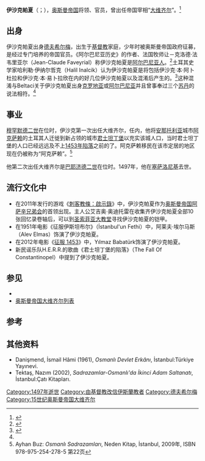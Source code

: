 {{Infobox Officeholder
| honorific-prefix    =
| name                = 伊沙克
| honorific-suffix    = [[帕夏|帕夏]]
| image               =
| caption             =
| office1             = [[奥斯曼帝国|奥斯曼帝国]][[奥斯曼帝国大维齐尔|大維齊爾]]
| term_start1         = 1469年
| term_end1           = 1472年
| monarch1            = [[穆罕默德二世_(奥斯曼帝国)|穆罕默德二世]]
| predecessor1        = [[卢姆·穆罕默德帕夏|卢姆·穆罕默德帕夏]]
| successor1          = [[韦利·马哈茂德帕夏|韦利·马哈茂德帕夏]]
| office2             =
| term_start2         = 1481年
| term_end2           = 1482年
| monarch2            = [[巴耶济德二世|巴耶济德二世]]
| predecessor2        = [[卡拉曼勒·穆罕默德帕夏|卡拉曼勒·穆罕默德帕夏]]
| successor2          = [[科贾·达武德帕夏|科贾·达武德帕夏]]
| office3             =
| term_start3         =
| term_end3           =
| monarch3            =
| predecessor3        =
| successor3          =
| office4             =
| term_start4         =
| term_end4           =
| monarch4            =
| predecessor4        =
| successor4          =
| succeeding          =
| birth_date          =
| birth_place         =
| death_date          = 1497年
| death_place         = [[奥斯曼帝国|奥斯曼帝国]][[塞萨洛尼基|塞萨洛尼基]]
| nationality         = [[奥斯曼帝国|奥斯曼帝国]]
| blank1              =
| data1               =
| party               =
| spouse              = 塔均妮莎·苏丹哈敦<br/>{{le|哈蒂杰·哈莉梅哈敦|Hatice Halime Hatun}}
| relations           =
| children            =
| residence           =
| alma_mater          =
| occupation          =
| profession          =
| religion            =
| signature           =
| website             =
| footnotes           =
<!--Military service-->
| allegiance          = {{flag|Ottoman Empire|1453}}
| branch              = 
| serviceyears        = 
| rank                = 
| unit                = 
| commands            = 
| battles             = 
| awards              = 
}}
{{noteTA
|1=zh-cn:刺客信条：启示录; zh-tw:刺客教條：啟示錄;
}}
'''伊沙克帕夏'''（{{Lang-tr|İshak Paşa}}；{{bd|||1497年|}}），[[奥斯曼帝国|奥斯曼帝国]]将领、官员，曾出任帝国宰相“[[奥斯曼帝国大维齐尔|大维齐尔]]”。<ref name="Evg Radushev">{{Cite book|last = Radushev|first = Evg|page = 第228页|title = ''Inventory of Ottoman Turkish documents about Waqf preserved in the Oriental Department at the St. St. Cyril and Methodius National Library''|publisher = Sv. sv. Kiril i Metodiĭ|location = |year = 2003年|language = |isbn = }}</ref>

== 出身 ==
伊沙克帕夏出身[[德夫希尔梅|德夫希尔梅]]，出生于[[基督教|基督教]]家庭，少年时被奥斯曼帝国政府征募，是经过专门培养的帝国官员。《阿尔巴尼亚历史》的作者、法国牧师让－克洛德·法韦里亚尔（Jean-Claude Faveyrial）称伊沙克帕夏是[[阿尔巴尼亚人|阿尔巴尼亚人]]。<ref name="Jean-Claude Faveyrial">{{cite book | last=Faveyrial | first=Jean-Claude | page=第215页 | title= ''Histoire de l'Albanie'' | location= archives of the House of the Lazarite Missionaries in Paris| year=1888年 | language=法语 | isbn=}}{{cite web |url=http://www.albanianhistory.net/pdf/FaveyrialHistoireAlbanie.pdf |title=存档副本 |accessdate=2010-10-12 |deadurl=yes |archiveurl=https://web.archive.org/web/20141223182000/http://www.albanianhistory.net/pdf/FaveyrialHistoireAlbanie.pdf |archivedate=2014-12-23 }}</ref>土耳其史学家哈利勒·伊纳尔哲克（Halil Inalcik）认为伊沙克帕夏是将包括伊沙克·本·阿卜杜拉和伊沙克·本·易卜拉欣在内的好几位伊沙克帕夏以及{{le|伊沙克贝伊|Ishak Bey}}混淆后产生的。<ref name="Stavrides2001">{{cite book|author=Théoharis Stavrides|title=''The Sultan of Vezirs: The Life and Times of the Ottoman Grand Vezir Mahmud Pasha Angelović (1453-1474)''|url=http://books.google.com/books?id=ptXG0uA70lAC&pg=PA64|accessdate=24 September 2013|year=2001年|publisher=BRILL|isbn=978-90-04-12106-5|page=第64页|quote=There is considerable confusion regarding Ishak Pasha [...] Ishak Pasha was of Greek or Croatian origins”|archive-date=2016-12-21|archive-url=https://web.archive.org/web/20161221075932/https://books.google.com/books?id=ptXG0uA70lAC&pg=PA64|dead-url=no}}</ref>这种混淆与Beltaci关于伊沙克帕夏出身[[克罗地亚|克罗地亚]]或[[阿尔巴尼亚|阿尔巴尼亚]]并且曾事奉过三个[[奥斯曼帝国苏丹|苏丹]]的说法相符。<ref name="Stavrides2001"/>

== 事业 ==
[[穆罕默德二世_(奥斯曼帝国)|穆罕默德二世]]在位时，伊沙克第一次出任大维齐尔，任内，他将[[安那托利亞|安那托利亚]]城市[[阿克萨赖|阿克萨赖]]的土耳其人迁徙到新占领的城市[[君士坦丁堡|君士坦丁堡]]以充实该城人口，当时君士坦丁堡的人口已经远远及不上[[君士坦丁堡的陷落|1453年陷落]]之前的了。阿克萨赖移民在该市定居的地区现在仍被称为“阿克萨赖”。<ref>Ayhan Buz: ''Osmanlı Sadrazamları'', Neden Kitap, İstanbul, 2009年, ISBN 978-975-254-278-5 第22页</ref>

他第二次出任大维齐尔是[[巴耶济德二世|巴耶济德二世]]在位时。1497年，他在[[塞萨洛尼基|塞萨洛尼基]]去世。

== 流行文化中 ==
* 在2011年发行的游戏《[[刺客教條：啟示錄|刺客教條：啟示錄]]》中，伊沙克帕夏作为[[奥斯曼帝国|奥斯曼帝国]][[阿薩辛派|阿萨辛兄弟会]]的首领出现。主人公艾吉奥·奥迪托雷在收集齐伊沙克帕夏全部10张回忆录卷轴后，可以到[[圣索菲亚大教堂|圣索菲亚大教堂]]寻找伊沙克帕夏的铠甲。
* 在1951年电影《征服伊斯坦布尔》（İstanbul'un Fethi）中，阿莱夫·埃尔马斯（Alev Elmas）饰演了伊沙克帕夏。
* 在2012年电影《[[征服_1453|征服 1453]]》中，Yılmaz Babatürk饰演了伊沙克帕夏。
* 新民谣乐队H.E.R.R.的歌曲《君士坦丁堡的陷落》（The Fall Of Constantinopel）中提到了伊沙克帕夏。

== 参见 ==
* {{le|伊沙克帕夏宫|Ishak Pasha Palace}}
* [[奥斯曼帝国大维齐尔列表|奥斯曼帝国大维齐尔列表]]

== 参考 ==
{{Reflist}}

== 其他资料 ==
* Danişmend, İsmail Hâmi (1961), ''Osmanlı Devlet Erkânı'', İstanbul:Türkiye Yayınevi. 
* Tektaş, Nazım (2002), ''Sadrazamlar-Osmanlı'da İkinci Adam Saltanatı'', İstanbul:Çatı Kitapları.

{{s-start}}
{{s-off}}
{{succession box|title=[[奥斯曼帝国大维齐尔列表|奥斯曼帝国大维齐尔]]|before=[[卢姆·穆罕默德帕夏|卢姆·穆罕默德帕夏]]|after=[[马哈茂德·帕夏·安格洛维奇|马哈茂德·帕夏·安格洛维奇]]|years=1469–1472}}
{{succession box|title=[[奥斯曼帝国大维齐尔列表|奥斯曼帝国大维齐尔]]|before=[[卡拉曼勒·穆罕默德帕夏|卡拉曼勒·穆罕默德帕夏]]|after=[[科贾·达武德帕夏|科贾·达武德帕夏]]|years=1481–1482}}
{{s-end}}

{{Grand Viziers of Ottoman Empire}}
{{DEFAULTSORT:Ishak Pasha}}
[[Category:1497年逝世|Category:1497年逝世]]
[[Category:由基督教改信伊斯蘭教者|Category:由基督教改信伊斯蘭教者]]
[[Category:德夫希尔梅|Category:德夫希尔梅]]
[[Category:15世纪奥斯曼帝国大维齐尔|Category:15世纪奥斯曼帝国大维齐尔]]